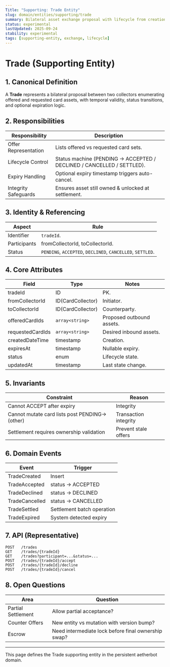 ```yaml
---
Title: "Supporting: Trade Entity"
slug: domain/entities/supporting/trade
summary: Bilateral asset exchange proposal with lifecycle from creation through acceptance or termination.
status: experimental
lastUpdated: 2025-09-24
stability: experimental
tags: [supporting-entity, exchange, lifecycle]
---
```


# Trade (Supporting Entity)

## 1. Canonical Definition

A **Trade** represents a bilateral proposal between two collectors enumerating offered and requested card assets, with temporal validity, status transitions, and optional expiration logic.

## 2. Responsibilities

| Responsibility       | Description                                                            |
| -------------------- | ---------------------------------------------------------------------- |
| Offer Representation | Lists offered vs requested card sets.                                  |
| Lifecycle Control    | Status machine (PENDING -> ACCEPTED / DECLINED / CANCELLED / SETTLED). |
| Expiry Handling      | Optional expiry timestamp triggers auto-cancel.                        |
| Integrity Safeguards | Ensures asset still owned & unlocked at settlement.                    |

## 3. Identity & Referencing

| Aspect       | Rule                                                       |
| ------------ | ---------------------------------------------------------- |
| Identifier   | `tradeId`.                                                 |
| Participants | fromCollectorId, toCollectorId.                            |
| Status       | `PENDING`, `ACCEPTED`, `DECLINED`, `CANCELLED`, `SETTLED`. |

## 4. Core Attributes

| Field            | Type              | Notes                     |
| ---------------- | ----------------- | ------------------------- |
| tradeId          | ID                | PK.                       |
| fromCollectorId  | ID(CardCollector) | Initiator.                |
| toCollectorId    | ID(CardCollector) | Counterparty.             |
| offeredCardIds   | `array<string>`   | Proposed outbound assets. |
| requestedCardIds | `array<string>`   | Desired inbound assets.   |
| createdDateTime  | timestamp         | Creation.                 |
| expiresAt        | timestamp         | Nullable expiry.          |
| status           | enum              | Lifecycle state.          |
| updatedAt        | timestamp         | Last state change.        |

## 5. Invariants

| Constraint                                     | Reason                |
| ---------------------------------------------- | --------------------- |
| Cannot ACCEPT after expiry                     | Integrity             |
| Cannot mutate card lists post PENDING->(other) | Transaction integrity |
| Settlement requires ownership validation       | Prevent stale offers  |

## 6. Domain Events

| Event          | Trigger                    |
| -------------- | -------------------------- |
| TradeCreated   | Insert                     |
| TradeAccepted  | status -> ACCEPTED         |
| TradeDeclined  | status -> DECLINED         |
| TradeCancelled | status -> CANCELLED        |
| TradeSettled   | Settlement batch operation |
| TradeExpired   | System detected expiry     |

## 7. API (Representative)

```
POST   /trades
GET    /trades/{tradeId}
GET    /trades?participant=...&status=...
POST   /trades/{tradeId}/accept
POST   /trades/{tradeId}/decline
POST   /trades/{tradeId}/cancel
```

## 8. Open Questions

| Area               | Question                                            |
| ------------------ | --------------------------------------------------- |
| Partial Settlement | Allow partial acceptance?                           |
| Counter Offers     | New entity vs mutation with version bump?           |
| Escrow             | Need intermediate lock before final ownership swap? |

---

This page defines the Trade supporting entity in the persistent aetherbot domain.
